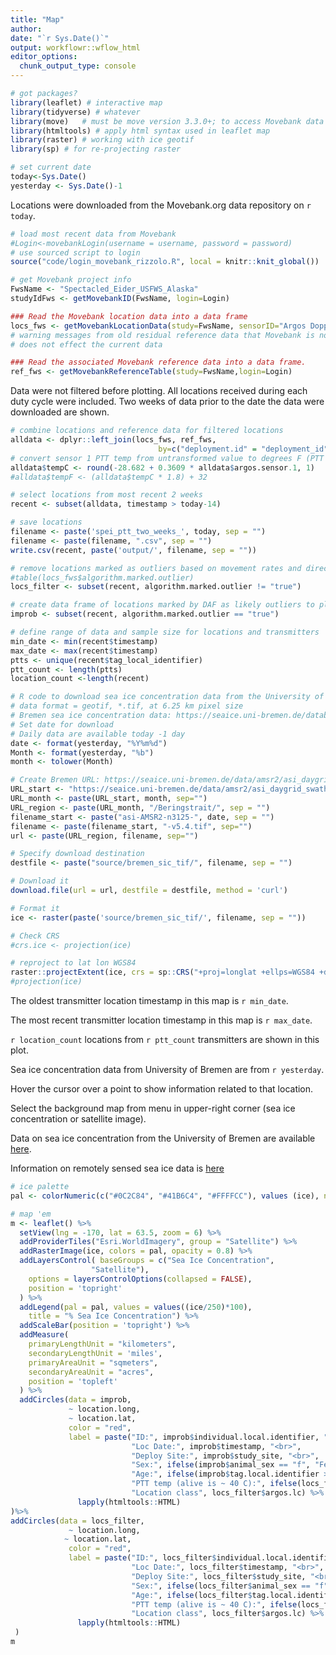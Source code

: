 ```yaml
---
title: "Map"
author: 
date: "`r Sys.Date()`"
output: workflowr::wflow_html
editor_options:
  chunk_output_type: console
---
```


```r
# got packages?
library(leaflet) # interactive map
library(tidyverse) # whatever
library(move)   # must be move version 3.3.0+; to access Movebank data
library(htmltools) # apply html syntax used in leaflet map
library(raster) # working with ice geotif
library(sp) # for re-projecting raster 

# set current date
today<-Sys.Date()
yesterday <- Sys.Date()-1
```

Locations were downloaded from the Movebank.org data repository on `r today`.
```r
# load most recent data from Movebank
#Login<-movebankLogin(username = username, password = password) 
# use sourced script to login
source("code/login_movebank_rizzolo.R", local = knitr::knit_global())

# get Movebank project info
FwsName <- "Spectacled_Eider_USFWS_Alaska"
studyIdFws <- getMovebankID(FwsName, login=Login)

### Read the Movebank location data into a data frame
locs_fws <- getMovebankLocationData(study=FwsName, sensorID="Argos Doppler Shift", login=Login, includeOutliers=TRUE)
# warning messages from old residual reference data that Movebank is not deleting with each new ref data upload, for some reason
# does not effect the current data

### Read the associated Movebank reference data into a data frame.
ref_fws <- getMovebankReferenceTable(study=FwsName,login=Login)

```

Data were not filtered before plotting. All locations received during each duty cycle were included. Two weeks of data prior to the date the data were downloaded are shown.
```r
# combine locations and reference data for filtered locations
alldata <- dplyr::left_join(locs_fws, ref_fws,
                                 by=c("deployment.id" = "deployment_id", "sensor.type.id" = "sensor_type_id"))
# convert sensor 1 PTT temp from untransformed value to degrees F (PTT temps will be displayed in map)
alldata$tempC <- round(-28.682 + 0.3609 * alldata$argos.sensor.1, 1)
#alldata$tempF <- (alldata$tempC * 1.8) + 32

# select locations from most recent 2 weeks
recent <- subset(alldata, timestamp > today-14)

# save locations
filename <- paste('spei_ptt_two_weeks_', today, sep = "")
filename <- paste(filename, ".csv", sep = "")
write.csv(recent, paste('output/', filename, sep = ""))

# remove locations marked as outliers based on movement rates and directions using Douglas Argos Filter, which is run in Movebank
#table(locs_fws$algorithm.marked.outlier)
locs_filter <- subset(recent, algorithm.marked.outlier != "true")

# create data frame of locations marked by DAF as likely outliers to plot along with filtered locations
improb <- subset(recent, algorithm.marked.outlier == "true")

# define range of data and sample size for locations and transmitters
min_date <- min(recent$timestamp)
max_date <- max(recent$timestamp)
ptts <- unique(recent$tag_local_identifier)
ptt_count <- length(ptts)
location_count <-length(recent) 
```


```r
# R code to download sea ice concentration data from the University of Bremen
# data format = geotif, *.tif, at 6.25 km pixel size
# Bremen sea ice concentration data: https://seaice.uni-bremen.de/databrowser/#p=sic
# Set date for download 
# Daily data are available today -1 day
date <- format(yesterday, "%Y%m%d")
Month <- format(yesterday, "%b")
month <- tolower(Month)

# Create Bremen URL: https://seaice.uni-bremen.de/data/amsr2/asi_daygrid_swath/n3125/2023/jan/[REGION]/asi-AMSR2-n3125-[DATE]-v5.4.tif
URL_start <- "https://seaice.uni-bremen.de/data/amsr2/asi_daygrid_swath/n3125/2023/" 
URL_month <- paste(URL_start, month, sep="")
URL_region <- paste(URL_month, "/Beringstrait/", sep = "")
filename_start <- paste("asi-AMSR2-n3125-", date, sep = "")
filename <- paste(filename_start, "-v5.4.tif", sep="")
url <- paste(URL_region, filename, sep="")

# Specify download destination 
destfile <- paste("source/bremen_sic_tif/", filename, sep = "")

# Download it
download.file(url = url, destfile = destfile, method = 'curl')

# Format it
ice <- raster(paste('source/bremen_sic_tif/', filename, sep = ""))

# Check CRS
#crs.ice <- projection(ice)

# reproject to lat lon WGS84
raster::projectExtent(ice, crs = sp::CRS("+proj=longlat +ellps=WGS84 +datum=WGS84 +no_defs"))
#projection(ice)

```
The oldest transmitter location timestamp in this map is `r min_date`.

The most recent transmitter location timestamp in this map is `r max_date`.

`r location_count` locations from `r ptt_count` transmitters are shown in this plot.

Sea ice concentration data from University of Bremen are from `r yesterday`.

Hover the cursor over a point to show information related to that location. 

Select the background map from menu in upper-right corner (sea ice concentration or satellite image).

Data on sea ice concentration from the University of Bremen are available [here](https://seaice.uni-bremen.de/data/amsr2/today/Beringstrait_AMSR2_visual.png).

Information on remotely sensed sea ice data is [here](https://seaice.uni-bremen.de/fileadmin/user_upload/ASIuserguide.pdf)

```r
# ice palette
pal <- colorNumeric(c("#0C2C84", "#41B6C4", "#FFFFCC"), values (ice), na.color = "#FFFFCC")

# map 'em
m <- leaflet() %>%
  setView(lng = -170, lat = 63.5, zoom = 6) %>%
  addProviderTiles("Esri.WorldImagery", group = "Satellite") %>%
  addRasterImage(ice, colors = pal, opacity = 0.8) %>% 
  addLayersControl( baseGroups = c("Sea Ice Concentration",
                  "Satellite"),
    options = layersControlOptions(collapsed = FALSE),
    position = 'topright'
  ) %>% 
  addLegend(pal = pal, values = values((ice/250)*100),
    title = "% Sea Ice Concentration") %>% 
  addScaleBar(position = 'topright') %>%
  addMeasure(
    primaryLengthUnit = "kilometers",
    secondaryLengthUnit = 'miles',
    primaryAreaUnit = "sqmeters",
    secondaryAreaUnit = "acres",
    position = 'topleft'
  ) %>%
  addCircles(data = improb,
             ~ location.long,
             ~ location.lat,
             color = "red",
             label = paste("ID:", improb$individual.local.identifier, "<br>",
                           "Loc Date:", improb$timestamp, "<br>",
                           "Deploy Site:", improb$study_site, "<br>",
                           "Sex:", ifelse(improb$animal_sex == "f", "Female", "Male"), "<br>",
                           "Age:", ifelse(improb$tag.local.identifier > 198000, "Juv", "Adult"), "<br>",
                           "PTT temp (alive is ~ 40 C):", ifelse(locs_filter$argos.sensor.3 != 0, locs_filter$tempC, "NA"), "<br>",
                           "Location class", locs_filter$argos.lc) %>%           
               lapply(htmltools::HTML)
)%>%
addCircles(data = locs_filter,
             ~ location.long,
            ~ location.lat,
             color = "red",
             label = paste("ID:", locs_filter$individual.local.identifier, "<br>",
                           "Loc Date:", locs_filter$timestamp, "<br>",
                           "Deploy Site:", locs_filter$study_site, "<br>",
                           "Sex:", ifelse(locs_filter$animal_sex == "f", "Female", "Male"), "<br>",
                           "Age:", ifelse(locs_filter$tag.local.identifier > 198000, "Juv", "Adult"), "<br>",
                           "PTT temp (alive is ~ 40 C):", ifelse(locs_filter$argos.sensor.3 != 0, locs_filter$tempC, "NA"), "<br>",
                           "Location class", locs_filter$argos.lc) %>%
               lapply(htmltools::HTML)
 )
m

```

